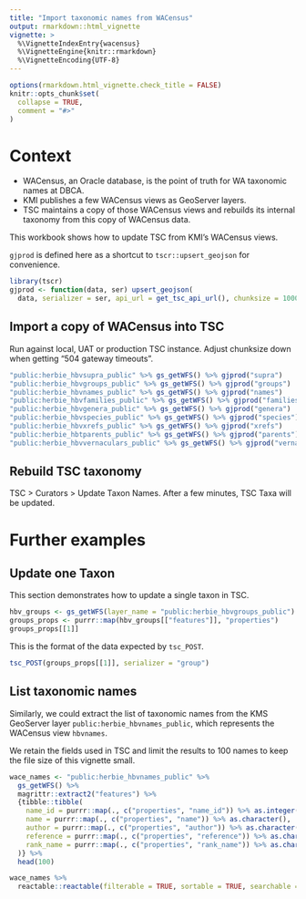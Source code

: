 ```yaml
---
title: "Import taxonomic names from WACensus"
output: rmarkdown::html_vignette
vignette: >
  %\VignetteIndexEntry{wacensus}
  %\VignetteEngine{knitr::rmarkdown}
  %\VignetteEncoding{UTF-8}
---
```


```r
options(rmarkdown.html_vignette.check_title = FALSE)
knitr::opts_chunk$set(
  collapse = TRUE,
  comment = "#>"
)
```

# Context

* WACensus, an Oracle database, is the point of truth for WA taxonomic names at DBCA.
* KMI publishes a few WACensus views as GeoServer layers.
* TSC maintains a copy of those WACensus views and rebuilds its internal taxonomy
  from this copy of WACensus data.

This workbook shows how to update TSC from KMI's WACensus views.

`gjprod` is defined here as a shortcut to `tscr::upsert_geojson` for convenience.

```r
library(tscr)
gjprod <- function(data, ser) upsert_geojson(
  data, serializer = ser, api_url = get_tsc_api_url(), chunksize = 1000)
```

## Import a copy of WACensus into TSC
Run against local, UAT or production TSC instance. 
Adjust chunksize down when getting "504 gateway timeouts".

```r
"public:herbie_hbvsupra_public" %>% gs_getWFS() %>% gjprod("supra")
"public:herbie_hbvgroups_public" %>% gs_getWFS() %>% gjprod("groups")
"public:herbie_hbvnames_public" %>% gs_getWFS() %>% gjprod("names")
"public:herbie_hbvfamilies_public" %>% gs_getWFS() %>% gjprod("families")
"public:herbie_hbvgenera_public" %>% gs_getWFS() %>% gjprod("genera")
"public:herbie_hbvspecies_public" %>% gs_getWFS() %>% gjprod("species")
"public:herbie_hbvxrefs_public" %>% gs_getWFS() %>% gjprod("xrefs")
"public:herbie_hbtparents_public" %>% gs_getWFS() %>% gjprod("parents")
"public:herbie_hbvvernaculars_public" %>% gs_getWFS() %>% gjprod("vernaculars")
```

## Rebuild TSC taxonomy
TSC > Curators > Update Taxon Names. After a few minutes, TSC Taxa will be updated.


# Further examples
## Update one Taxon
This section demonstrates how to update a single taxon in TSC.

```r
hbv_groups <- gs_getWFS(layer_name = "public:herbie_hbvgroups_public")
groups_props <- purrr::map(hbv_groups[["features"]], "properties")
groups_props[[1]]
```
This is the format of the data expected by `tsc_POST`.

```r
tsc_POST(groups_props[[1]], serializer = "group")
```

## List taxonomic names
Similarly, we could extract the list of taxonomic names from the KMS GeoServer
layer `public:herbie_hbvnames_public`, which represents the WACensus view `hbvnames`.

We retain the fields used in TSC and limit the results to 100 names to keep
the file size of this vignette small.

```r
wace_names <- "public:herbie_hbvnames_public" %>% 
  gs_getWFS() %>% 
  magrittr::extract2("features") %>% 
  {tibble::tibble(
    name_id = purrr::map(., c("properties", "name_id")) %>% as.integer(),
    name = purrr::map(., c("properties", "name")) %>% as.character(),
    author = purrr::map(., c("properties", "author")) %>% as.character(),
    reference = purrr::map(., c("properties", "reference")) %>% as.character(),
    rank_name = purrr::map(., c("properties", "rank_name")) %>% as.character()
  )} %>% 
  head(100)

wace_names %>% 
  reactable::reactable(filterable = TRUE, sortable = TRUE, searchable = TRUE)
```